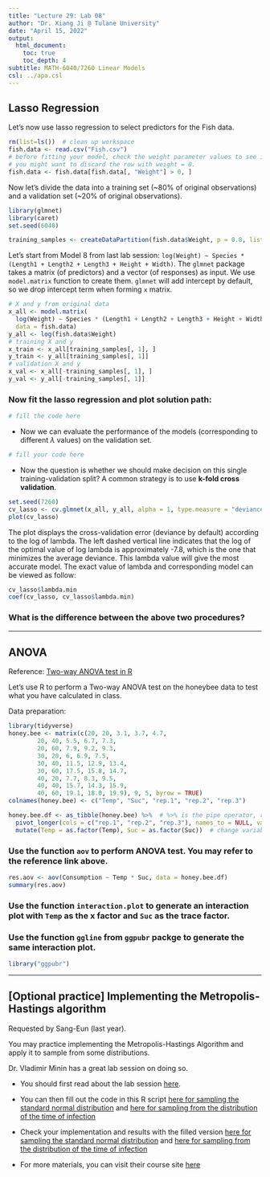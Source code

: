 ```yaml
---
title: "Lecture 29: Lab 08"
author: "Dr. Xiang Ji @ Tulane University"
date: "April 15, 2022"
output:
  html_document:
    toc: true
    toc_depth: 4  
subtitle: MATH-6040/7260 Linear Models
csl: ../apa.csl
---
```


## Lasso Regression

Let's now use lasso regression to select predictors for the Fish data.

```r
rm(list=ls())  # clean up workspace
fish.data <- read.csv("Fish.csv")
# before fitting your model, check the weight parameter values to see if all of them make sense.
# you might want to discard the row with weight = 0.
fish.data <- fish.data[fish.data[, "Weight"] > 0, ]
```

Now let's divide the data into a training set (~80% of original observations) and a validation set (~20% of original observations).

```r
library(glmnet)
library(caret)
set.seed(6040)

training_samples <- createDataPartition(fish.data$Weight, p = 0.8, list = FALSE)
```

Let's start from Model 8 from last lab session:
`log(Weight) ~ Species * (Length1 + Length2 + Length3 + Height + Width)`.
The `glmnet` package takes a matrix (of predictors) and a vector (of responses) as input.
We use `model.matrix` function to create them. 
`glmnet` will add intercept by default, so we drop intercept term when forming `x` matrix.

```r
# X and y from original data
x_all <- model.matrix(
  log(Weight) ~ Species * (Length1 + Length2 + Length3 + Height + Width), 
  data = fish.data)
y_all <- log(fish.data$Weight)
# training X and y
x_train <- x_all[training_samples[, 1], ]
y_train <- y_all[training_samples[, 1]]
# validation X and y
x_val <- x_all[-training_samples[, 1], ]
y_val <- y_all[-training_samples[, 1]]
```

### Now fit the lasso regression and plot solution path:

```r
# fill the code here
```


- Now we can evaluate the performance of the models (corresponding to different $\lambda$ values) on the validation set.

```r
# fill your code here
```

- Now the question is whether we should make decision on this single training-validation split? A common strategy is to use **k-fold cross validation**.
```r
set.seed(7260)
cv_lasso <- cv.glmnet(x_all, y_all, alpha = 1, type.measure = "deviance", nfolds = 5)  # check the documentation of the argument type.measure to find that "deviance" corresponds to squared-error for guassian models.
plot(cv_lasso)
```

The plot displays the cross-validation error (deviance by default) according to the log of lambda. The left dashed vertical line indicates that the log of the optimal value of log lambda is approximately -7.8, which is the one that minimizes the average deviance. This lambda value will give the most accurate model. The exact value of lambda and corresponding model can be viewed as follow:
```r
cv_lasso$lambda.min
coef(cv_lasso, cv_lasso$lambda.min)
```

### What is the difference between the above two procedures?



--------------------------------------------------------

## ANOVA 

Reference: [Two-way ANOVA test in R](http://www.sthda.com/english/wiki/two-way-anova-test-in-r)

Let's use R to perform a Two-way ANOVA test on the honeybee data to test what you have calculated in class.

Data preparation:
```r
library(tidyverse)
honey.bee <- matrix(c(20, 20, 3.1, 3.7, 4.7,
		20, 40, 5.5, 6.7, 7.3,
		20, 60, 7.9, 9.2, 9.3,
		30, 20, 6, 6.9, 7.5,
		30, 40, 11.5, 12.9, 13.4,
		30, 60, 17.5, 15.8, 14.7,
		40, 20, 7.7, 8.3, 9.5,
		40, 40, 15.7, 14.3, 15.9,
		40, 60, 19.1, 18.0, 19.9), 9, 5, byrow = TRUE)
colnames(honey.bee) <- c("Temp", "Suc", "rep.1", "rep.2", "rep.3")

honey.bee.df <- as_tibble(honey.bee) %>%  # %>% is the pipe operator, read more about it here: https://r4ds.had.co.nz/pipes.html
  pivot_longer(cols = c("rep.1", "rep.2", "rep.3"), names_to = NULL, values_to = "Consumption") %>%
  mutate(Temp = as.factor(Temp), Suc = as.factor(Suc))  # change variable types to factor
```

### Use the function `aov` to perform ANOVA test.  You may refer to the reference link above.

```r
res.aov <- aov(Consumption ~ Temp * Suc, data = honey.bee.df)
summary(res.aov)
```

### Use the function `interaction.plot` to generate an interaction plot with `Temp` as the x factor and `Suc` as the trace factor.


### Use the function `ggline` from `ggpubr` packge to generate the same interaction plot.

```r
library("ggpubr")
```


--------------------------------------------------------------------------------
## [Optional practice] Implementing the Metropolis-Hastings algorithm
Requested by Sang-Eun (last year).

You may practice implementing the Metropolis-Hastings Algorithm and apply it to sample from some distributions.

Dr. Vladimir Minin has a great lab session on doing so.

- You should first read about the lab session [here](https://github.com/vnminin/SISMID_MCMC_I/blob/master/2020/labs/mh-lab.pdf).

- You can then fill out the code in this R script [here for sampling the standard normal distribution](https://github.com/vnminin/SISMID_MCMC_I/blob/master/2020/code/norm_mh_reduced.R) and [here for sampling from the distribution of the time of infection](https://github.com/vnminin/SISMID_MCMC_I/blob/master/2020/code/infect_time_reduced.R)

- Check your implementation and results with the filled version [here for sampling the standard normal distribution](https://github.com/vnminin/SISMID_MCMC_I/blob/master/2020/code/norm_mh.R) and [here for sampling from the distribution of the time of infection](https://github.com/vnminin/SISMID_MCMC_I/blob/master/2020/code/infect_time.R)

- For more materials, you can visit their course site [here](http://vnminin.github.io/SISMID_MCMC_I/)



